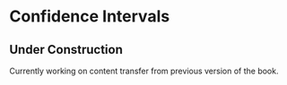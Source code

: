 # Confidence Intervals {#sec-confidence-int}

::: callout-caution
## Under Construction

Currently working on content transfer from previous version of the book.
:::